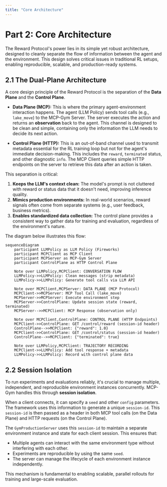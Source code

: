 ```yaml
---
title: "Core Architecture"
---
```


# Part 2: Core Architecture

The Reward Protocol's power lies in its simple yet robust architecture, designed to cleanly separate the flow of information between the agent and the environment. This design solves critical issues in traditional RL setups, enabling reproducible, scalable, and production-ready systems.

## 2.1 The Dual-Plane Architecture

A core design principle of the Reward Protocol is the separation of the **Data Plane** and the **Control Plane**.

*   **Data Plane (MCP):** This is where the primary agent-environment interaction happens. The agent (LLM Policy) sends tool calls (e.g., `lake_move`) to the MCP-Gym Server. The server executes the action and returns an **observation** back to the agent. This channel is designed to be clean and simple, containing only the information the LLM needs to decide its next action.

*   **Control Plane (HTTP):** This is an out-of-band channel used to transmit metadata essential for the RL training loop but not for the agent's immediate decision-making. This includes the `reward`, `terminated` status, and other diagnostic `info`. The MCP Client queries simple HTTP endpoints on the server to retrieve this data after an action is taken.

This separation is critical:
1.  **Keeps the LLM's context clean:** The model's prompt is not cluttered with reward or status data that it doesn't need, improving inference quality.
2.  **Mimics production environments:** In real-world scenarios, reward signals often come from separate systems (e.g., user feedback, business metrics).
3.  **Enables standardized data collection:** The control plane provides a consistent way to gather data for training and evaluation, regardless of the environment's nature.

The diagram below illustrates this flow:

```mermaid
sequenceDiagram
    participant LLMPolicy as LLM Policy (Fireworks)
    participant MCPClient as MCP Client
    participant MCPServer as MCP-Gym Server
    participant ControlPlane as HTTP Control Plane

    Note over LLMPolicy,MCPClient: CONVERSATION FLOW
    LLMPolicy->>LLMPolicy: Clean messages (strip metadata)
    LLMPolicy->>LLMPolicy: Generate tool calls via LLM API

    Note over MCPClient,MCPServer: DATA PLANE (MCP Protocol)
    MCPClient->>MCPServer: MCP Tool Call (lake_move)
    MCPServer->>MCPServer: Execute environment step
    MCPServer->>ControlPlane: Update session state (reward, terminated)
    MCPServer-->>MCPClient: MCP Response (observation only)

    Note over MCPClient,ControlPlane: CONTROL PLANE (HTTP Endpoints)
    MCPClient->>ControlPlane: GET /control/reward (session-id header)
    ControlPlane-->>MCPClient: {"reward": 1.0}
    MCPClient->>ControlPlane: GET /control/status (session-id header)
    ControlPlane-->>MCPClient: {"terminated": true}

    Note over LLMPolicy,MCPClient: TRAJECTORY RECORDING
    MCPClient->>LLMPolicy: Add tool response + metadata
    LLMPolicy->>LLMPolicy: Record with control plane data
```

## 2.2 Session Isolation

To run experiments and evaluations reliably, it's crucial to manage multiple, independent, and reproducible environment instances concurrently. MCP-Gym handles this through **session isolation**.

When a client connects, it can specify a `seed` and other `config` parameters. The framework uses this information to generate a unique `session-id`. This `session-id` is then passed as a header in both MCP tool calls (on the Data Plane) and HTTP requests (on the Control Plane).

The `GymProductionServer` uses this `session-id` to maintain a separate environment instance and state for each client session. This ensures that:
-   Multiple agents can interact with the same environment type without interfering with each other.
-   Experiments are reproducible by using the same `seed`.
-   The server can manage the lifecycle of each environment instance independently.

This mechanism is fundamental to enabling scalable, parallel rollouts for training and large-scale evaluation.
